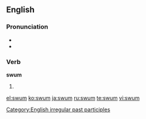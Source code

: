 ==English==

===Pronunciation===
* {{IPA|/swʌm/}}
* {{rhymes|ʌm}}

===Verb===
'''swum'''

# {{past participle of|[[swim]]}}

[[Category:English irregular past participles]]

[[el:swum]]
[[ko:swum]]
[[ja:swum]]
[[ru:swum]]
[[te:swum]]
[[vi:swum]]